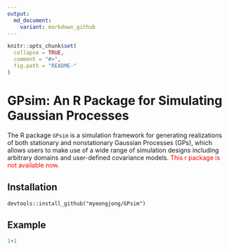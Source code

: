 ```yaml
---
output:
  md_document:
    variant: markdown_github
---
```


<!-- README.md is generated from README.Rmd. Please edit that file -->

```r
knitr::opts_chunk$set(
  collapse = TRUE,
  comment = "#>",
  fig.path = "README-"
)
```

# GPsim: An R Package for Simulating Gaussian Processes

The R package `GPsim` is a simulation framework for generating realizations of both stationary and nonstationary Gaussian Processes (GPs), which allows users to make use of a wide range of simulation designs including arbitrary domains and user-defined covariance models. <span style="color:red">This r package is not available now.</span>

## Installation

```install
devtools::install_github("myeongjong/GPsim")
```


## Example

```r
1+1
```
